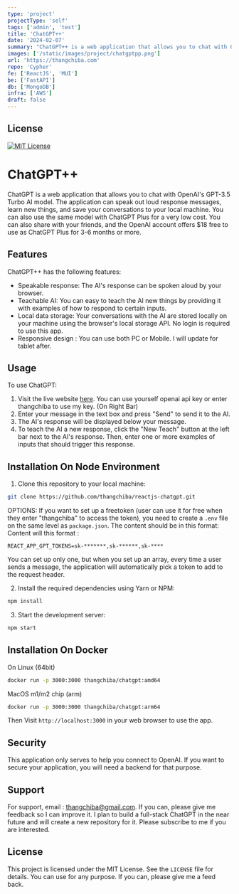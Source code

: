 ```yaml
---
type: 'project'
projectType: 'self'
tags: ['admin', 'test']
title: 'ChatGPT++'
date: '2024-02-07'
summary: "ChatGPT++ is a web application that allows you to chat with OpenAI's GPT-3.5 Turbo AI model. The application can speak out loud response messages, learn new things, and save your conversations to your local machine. You can also use the same model with ChatGPT Plus for a very low cost."
images: ['/static/images/project/chatgptpp.png']
url: 'https://thangchiba.com'
repo: 'Cypher'
fe: ['ReactJS', 'MUI']
be: ['FastAPI']
db: ['MongoDB']
infra: ['AWS']
draft: false
---
```



## License
[![MIT License](https://img.shields.io/badge/License-MIT-green.svg)](https://choosealicense.com/licenses/mit/)

# ChatGPT++
ChatGPT is a web application that allows you to chat with OpenAI's GPT-3.5 Turbo AI model. The application can speak out loud response messages, learn new things, and save your conversations to your local machine. You can also use the same model with ChatGPT Plus for a very low cost. You can also share with your friends, and the OpenAI account offers $18 free to use as ChatGPT Plus for 3-6 months or more.

## Features
ChatGPT++ has the following features:
- Speakable response: The AI's response can be spoken aloud by your browser.
- Teachable AI: You can easy to teach the AI new things by providing it with examples of how to respond to certain inputs.
- Local data storage: Your conversations with the AI are stored locally on your machine using the browser's local storage API. No login is required to use this app.
- Responsive design : You can use both PC or Mobile. I will update for tablet after.

## Usage
To use ChatGPT:
1. Visit the live website [here](https://thangchiba.com/chatgpt). You can use yourself openai api key or enter thangchiba to use my key. (On Right Bar)
2. Enter your message in the text box and press "Send" to send it to the AI.
3. The AI's response will be displayed below your message.
4. To teach the AI a new response, click the "New Teach" button at the left bar next to the AI's response. Then, enter one or more examples of inputs that should trigger this response.

## Installation On Node Environment
1. Clone this repository to your local machine:
```bash
git clone https://github.com/thangchiba/reactjs-chatgpt.git
```
OPTIONS: If you want to set up a freetoken (user can use it for free when they enter "thangchiba" to access the token), you need to create a `.env` file on the same level as `package.json`. The content should be in this format:
Content will this format :
```
REACT_APP_GPT_TOKENS=sk-*******,sk-******,sk-****
```
You can set up only one, but when you set up an array, every time a user sends a message, the application will automatically pick a token to add to the request header.

2. Install the required dependencies using Yarn or NPM:
```bash
npm install
```

3. Start the development server:
```bash
npm start
```

## Installation On Docker
On Linux (64bit)
```bash
docker run -p 3000:3000 thangchiba/chatgpt:amd64
```
MacOS m1/m2 chip (arm)
```bash
docker run -p 3000:3000 thangchiba/chatgpt:arm64
```

Then Visit `http://localhost:3000` in your web browser to use the app.

## Security
This application only serves to help you connect to OpenAI. If you want to secure your application, you will need a backend for that purpose.

## Support

For support, email : thangchiba@gmail.com.
If you can, please give me feedback so I can improve it.
I plan to build a full-stack ChatGPT in the near future and will create a new repository for it.
Please subscribe to me if you are interested.

## License
This project is licensed under the MIT License. See the `LICENSE` file for details.
You can use for any purpose. If you can, please give me a feed back.
